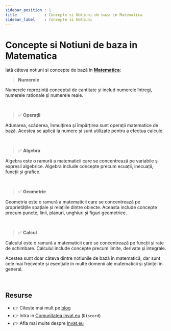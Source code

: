 ```yaml
---
sidebar_position : 1
title            : Concepte si Notiuni de baza in Matematica
sidebar_label    : Concepte si Notiuni
---
```


# Concepte si Notiuni de baza in Matematica

Iată câteva notiuni si concepte de bază în **[Matematica](/matematica)**:

> **Numerele** 

Numerele reprezintă conceptul de cantitate și includ numerele întregi, numerele rationale și numerele reale.

<br />

> ✅ **Operații**

Adunarea, scăderea, înmulțirea și împărțirea sunt operații matematice de bază. Acestea se aplică la numere și sunt utilizate pentru a efectua calcule.

<br />

> ✅ **Algebra**

Algebra este o ramură a matematicii care se concentrează pe variabile și expresii algebrice. Algebra include concepte precum ecuații, inecuații, funcții și grafice.

<br />

> ✅ **Geometrie**

Geometria este o ramură a matematicii care se concentrează pe proprietățile spațiale și relațiile dintre obiecte. Aceasta include concepte precum puncte, linii, planuri, unghiuri și figuri geometrice.

<br />

> ✅ **Calcul**

Calculul este o ramură a matematicii care se concentrează pe funcții și rate de schimbare. Calculul include concepte precum limite, derivate și integrale.

Acestea sunt doar câteva dintre notiunile de bază în matematică, dar sunt cele mai frecvente și esențiale în multe domenii ale matematicii și științei în general.

<br />

## Resurse

- 👉 Citeste mai mult pe [blog](https://www.blog.invat.eu/)
- 👉 Intra in [Comunitatea Invat.eu](https://discord.gg/gQEtVe2k) (`Discord`)  
- 👉 Afla mai multe despre [Invat.eu](/intro) 

